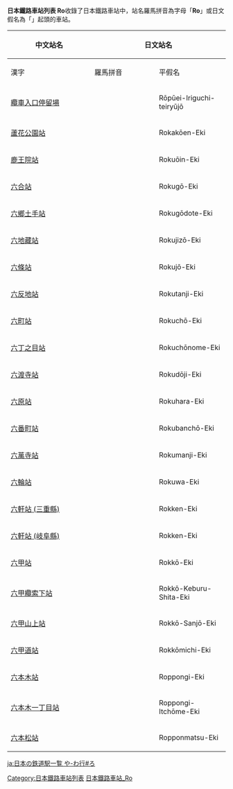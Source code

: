 {{noteTA
|1=zh-tw:車站;zh-cn:站;zh-hk:站;
}}
{{ListTOC Japan Romaji}}
<br>
{{ListTOC Japan Hiragana}}
'''日本鐵路車站列表 Ro'''收錄了日本鐵路車站中，站名羅馬拼音為字母「'''Ro'''」或日文假名為「'''{{lang|ja|ろ}}'''」起頭的車站。

{| class="wikitable" border="1"
|-
! rowspan="2" width="200"| 中文站名
! colspan="3"| 日文站名
! rowspan="2" width="300"| 所屬業者/路線
|-
! width="150"| 漢字
! width="150"| 羅馬拼音
! width="150"| 平假名
|-
| [[纜車入口停留場|纜車入口停留場]] || {{lang|ja|ロープウェイ入口停留場}} || Rōpūei-Iriguchi-teiryūjō || {{lang|ja|ロープウェイいりぐちていりゅうじょう}} || 札幌市電
|-
| [[蘆花公園站|蘆花公園站]] || {{lang|ja|芦花公園駅}} || Rokakōen-Eki || {{lang|ja|ろかこうえんえき}} || 京王線
|-
| [[鹿王院站|鹿王院站]] || {{lang|ja|鹿王院駅}} || Rokuōin-Eki || {{lang|ja|ろくおういんえき}} || 京福嵐山本線
|-
| [[六合站|六合站]] || {{lang|ja|六合駅}} || Rokugō-Eki || {{lang|ja|ろくごうえき}} || 東海旅客鐵道東海道本線
|-
| [[六鄉土手站|六鄉土手站]] || {{lang|ja|六郷土手駅}} || Rokugōdote-Eki || {{lang|ja|ろくごうどてえき}} || 京急本線
|-
| [[六地藏站|六地藏站]] || {{lang|ja|六地蔵駅}} || Rokujizō-Eki || {{lang|ja|ろくじぞうえき}} || 西日本旅客鐵道奈良線、京阪宇治線、京都市營地下鐵東西線
|-
| [[六條站|六條站]] || {{lang|ja|六条駅}} || Rokujō-Eki || {{lang|ja|ろくじょうえき}} || 西日本旅客鐵道越美北線
|-
| [[六反地站|六反地站]] || {{lang|ja|六反地駅}} || Rokutanji-Eki || {{lang|ja|ろくたんじえき}} || 四國旅客鐵道土讚線
|-
| [[六町站|六町站]] || {{lang|ja|六町駅}} || Rokuchō-Eki || {{lang|ja|ろくちょうえき}} || 首都圈新都市鐵道筑波快線
|-
| [[六丁之目站|六丁之目站]] || {{lang|ja|六丁の目駅}} || Rokuchōnome-Eki || {{lang|ja|ろくちょうのめえき}} || 仙台市營地下鐵東西線
|-
| [[六渡寺站|六渡寺站]] || {{lang|ja|六渡寺駅}} || Rokudōji-Eki || {{lang|ja|ろくどうじえき}} || 萬葉線新湊港線
|-
| [[六原站|六原站]] || {{lang|ja|六原駅}} || Rokuhara-Eki || {{lang|ja|ろくはらえき}} || 東日本旅客鐵道東北本線
|-
| [[六番町站|六番町站]] || {{lang|ja|六番町駅}} || Rokubanchō-Eki || {{lang|ja|ろくばんちょうえき}} || 名古屋市營地下鐵名港線
|-
| [[六萬寺站|六萬寺站]] || {{lang|ja|六万寺駅}} || Rokumanji-Eki || {{lang|ja|ろくまんじえき}} || 琴電志度線
|-
| [[六輪站|六輪站]] || {{lang|ja|六輪駅}} || Rokuwa-Eki || {{lang|ja|ろくわえき}} || 名鐵尾西線
|-
| [[六軒站_(三重縣)|六軒站 (三重縣)]] || {{lang|ja|六軒駅}} || Rokken-Eki || {{lang|ja|ろっけんえき}} || 東海旅客鐵道紀勢本線
|-
| [[六軒站_(岐阜縣)|六軒站 (岐阜縣)]] || {{lang|ja|六軒駅}} || Rokken-Eki || {{lang|ja|ろっけんえき}} || 名鐵各務原線
|-
| [[六甲站|六甲站]] || {{lang|ja|六甲駅}} || Rokkō-Eki || {{lang|ja|ろっこうえき}} || 阪急神戶本線
|-
| [[六甲纜索下站|六甲纜索下站]] || {{lang|ja|六甲ケーブル下駅}} || Rokkō-Keburu-Shita-Eki || {{lang|ja|ろっこうケーブルしたえき}} || 	六甲山觀光六甲索道
|-
| [[六甲山上站|六甲山上站]] || {{lang|ja|六甲山上駅}} || Rokkō-Sanjō-Eki || {{lang|ja|ろっこうさんじょうえき}} || 	六甲山觀光六甲索道
|-
| [[六甲道站|六甲道站]] || {{lang|ja|六甲道駅}} || Rokkōmichi-Eki || {{lang|ja|ろっこうみちえき}} || 西日本旅客鐵道東海道本線
|-
| [[六本木站|六本木站]] || {{lang|ja|六本木駅}} || Roppongi-Eki || {{lang|ja|ろっぽんぎえき}} || 東京地下鐵日比谷線、都營地下鐵大江戶線
|-
| [[六本木一丁目站|六本木一丁目站]] || {{lang|ja|六本木一丁目駅}} || Roppongi-Itchōme-Eki || {{lang|ja|ろっぽんぎいっちょうめえき}} || 東京地下鐵南北線
|-
| [[六本松站|六本松站]] || {{lang|ja|六本松駅}} || Ropponmatsu-Eki || {{lang|ja|ろっぽんまつえき}} || 福岡市營地下鐵七隈線
|}

[[Category:日本鐵路車站列表|Category:日本鐵路車站列表]]
[[Category:日本鐵路車站_Ro|]]

[[ja:日本の鉄道駅一覧_や-わ行#ろ|ja:日本の鉄道駅一覧 や-わ行#ろ]]